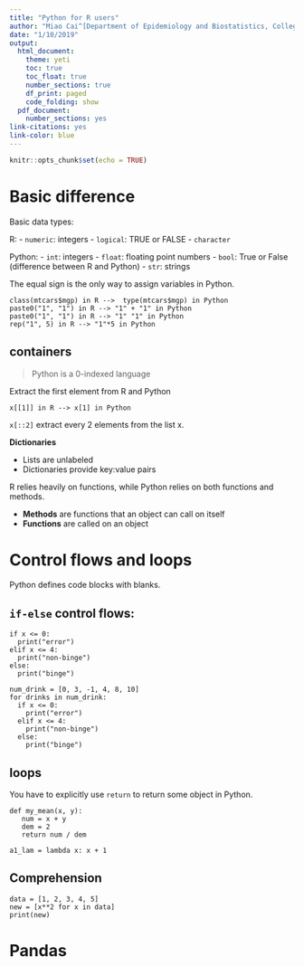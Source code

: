 ```yaml
---
title: "Python for R users"
author: "Miao Cai^[Department of Epidemiology and Biostatistics, College for Public Health and Social Justice, Saint Louis University. Email: [miao.cai@slu.edu](miao.cai@slu.edu)]"
date: "1/10/2019"
output:
  html_document:
    theme: yeti
    toc: true
    toc_float: true
    number_sections: true
    df_print: paged
    code_folding: show
  pdf_document:
    number_sections: yes
link-citations: yes
link-color: blue
---
```


```r
knitr::opts_chunk$set(echo = TRUE)
```

# Basic difference

Basic data types:

R:
- `numeric`: integers
- `logical`: TRUE or FALSE
- `character`

Python:
- `int`: integers
- `float`: floating point numbers
- `bool`: True or False (difference between R and Python)
- `str`: strings

The equal sign is the only way to assign variables in Python.

```
class(mtcars$mgp) in R -->  type(mtcars$mgp) in Python
paste0("1", "1") in R --> "1" + "1" in Python
paste0("1", "1") in R --> "1" "1" in Python
rep("1", 5) in R --> "1"*5 in Python
```

## containers

> Python is a 0-indexed language

Extract the first element from R and Python

```
x[[1]] in R --> x[1] in Python
```

`x[::2]` extract every 2 elements from the list x.

**Dictionaries**

- Lists are unlabeled
- Dictionaries provide key:value pairs

R relies heavily on functions, while Python relies on both functions and methods.

- **Methods** are functions that an object can call on itself
- **Functions** are called on an object

# Control flows and loops

Python defines code blocks with blanks.

## `if-else` control flows:

```
if x <= 0:
  print("error")
elif x <= 4:
  print("non-binge")
else:
  print("binge")

num_drink = [0, 3, -1, 4, 8, 10]  
for drinks in num_drink:
  if x <= 0:
    print("error")
  elif x <= 4:
    print("non-binge")
  else:
    print("binge")
```

## loops

You have to explicitly use `return` to return some object in Python.

```
def my_mean(x, y):
   num = x + y
   dem = 2
   return num / dem
   
a1_lam = lambda x: x + 1
```

## Comprehension

```
data = [1, 2, 3, 4, 5]
new = [x**2 for x in data]
print(new)
```




# Pandas


